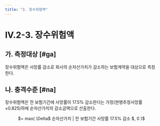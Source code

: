 ```yaml
---
title: "3. 장수위험액"
---
```

# IV.2-3. 장수위험액

## 가. 측정대상 [#ga]
장수위험액은 사망률 감소로 회사의 순자산가치가 감소하는 보험계약을 대상으로 측정한다.

## 나. 충격수준 [#na]
장수위험액은 전 보험기간에 사망률이 17.5% 감소한다는 가정(현행추정사망률×0.825)하에 순자산가치의 감소금액으로 산출한다.

<Math>
장수위험액
<center>
 $= max( \Delta$ 순자산가치 | 전 보험기간 사망률 17.5% 감소 $, 0 )$
</center>
</Math>
